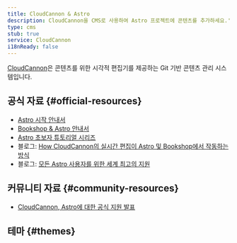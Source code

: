 ```yaml
---
title: CloudCannon & Astro
description: CloudCannon을 CMS로 사용하여 Astro 프로젝트에 콘텐츠를 추가하세요.'
type: cms
stub: true
service: CloudCannon
i18nReady: false
---
```



[CloudCannon](https://cloudcannon.com)은 콘텐츠를 위한 시각적 편집기를 제공하는 Git 기반 콘텐츠 관리 시스템입니다.

## 공식 자료 \{#official-resources\}

- [Astro 시작 안내서](https://cloudcannon.com/documentation/guides/astro-starter-guide/)
- [Bookshop & Astro 안내서](https://cloudcannon.com/documentation/guides/bookshop-astro-guide/)
- [Astro 초보자 튜토리얼 시리즈](https://cloudcannon.com/tutorials/astro-beginners-tutorial-series/)
- 블로그: [How CloudCannon의 실시간 편집이 Astro 및 Bookshop에서 작동하는 방식](https://cloudcannon.com/blog/how-cloudcannons-live-editing-works-with-astro-and-bookshop/)
- 블로그: [모든 Astro 사용자를 위한 세계 최고의 지원](https://cloudcannon.com/blog/out-of-this-world-support-for-all-astro-users/)

## 커뮤니티 자료  \{#community-resources\}

- [CloudCannon, Astro에 대한 공식 지원 발표](https://astro.build/blog/astro-cloudcannon-support/)

## 테마 \{#themes\}

<Grid>
  <Card title="Sendit" href="https://astro.build/themes/details/sendit/" thumbnail="sendit.png"/>
</Grid>